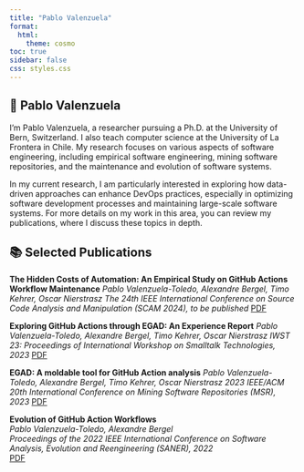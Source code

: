 ```yaml
---
title: "Pablo Valenzuela"
format: 
  html: 
    theme: cosmo
toc: true
sidebar: false
css: styles.css
---
```


## 💼 Pablo Valenzuela

I'm Pablo Valenzuela, a researcher pursuing a Ph.D. at the University of Bern, Switzerland. I also teach computer science at the University of La Frontera in Chile. My research focuses on various aspects of software engineering, including empirical software engineering, mining software repositories, and the maintenance and evolution of software systems.

In my current research, I am particularly interested in exploring how data-driven approaches can enhance DevOps practices, especially in optimizing software development processes and maintaining large-scale software systems. For more details on my work in this area, you can review my publications, where I discuss these topics in depth.

## 📚 Selected Publications


**The Hidden Costs of Automation: An Empirical Study on GitHub Actions Workflow Maintenance**
*Pablo Valenzuela-Toledo, Alexandre Bergel, Timo Kehrer, Oscar Nierstrasz*
*The 24th IEEE International Conference on Source Code Analysis and Manipulation (SCAM 2024), to be published*
[PDF](/files/Hidden_Cost.pdf){.btn .btn-custom}

**Exploring GitHub Actions through EGAD: An Experience Report**
*Pablo Valenzuela-Toledo, Alexandre Bergel, Timo Kehrer, Oscar Nierstrasz*
*IWST 23: Proceedings of International Workshop on Smalltalk Technologies, 2023*
[PDF](/files/Vale23b.pdf){.btn .btn-custom}

**EGAD: A moldable tool for GitHub Action analysis**
*Pablo Valenzuela-Toledo, Alexandre Bergel, Timo Kehrer, Oscar Nierstrasz*
*2023 IEEE/ACM 20th International Conference on Mining Software Repositories (MSR), 2023*
[PDF](/files/Vale23a-EGAD.pdf){.btn .btn-custom}

**Evolution of GitHub Action Workflows**  
*Pablo Valenzuela-Toledo, Alexandre Bergel*  
*Proceedings of the 2022 IEEE International Conference on Software Analysis, Evolution and Reengineering (SANER), 2022*  
[PDF](/files/Vale22a-GitHubActionWorkflows.pdf){.btn .btn-custom}


